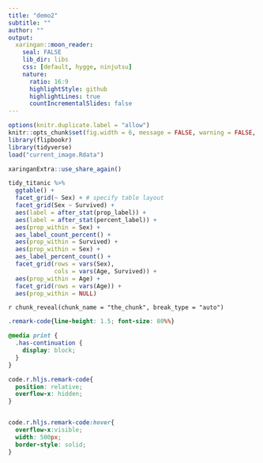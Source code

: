 ```yaml
---
title: "demo2"
subtitle: ""
author: ""
output:
  xaringan::moon_reader:
    seal: FALSE
    lib_dir: libs
    css: [default, hygge, ninjutsu]
    nature:
      ratio: 16:9
      highlightStyle: github
      highlightLines: true
      countIncrementalSlides: false
---
```




```r
options(knitr.duplicate.label = "allow")
knitr::opts_chunk$set(fig.width = 6, message = FALSE, warning = FALSE, comment = "", cache = F)
library(flipbookr)
library(tidyverse)
load("current_image.Rdata")
```


```r
xaringanExtra::use_share_again()
```


```r
tidy_titanic %>% 
  ggtable() + 
  facet_grid(~ Sex) + # specify table layout
  facet_grid(Sex ~ Survived) + 
  aes(label = after_stat(prop_label)) +
  aes(label = after_stat(percent_label)) + 
  aes(prop_within = Sex) + 
  aes_label_count_percent() +
  aes(prop_within = Survived) + 
  aes(prop_within = Sex) + 
  aes_label_percent_count() + 
  facet_grid(rows = vars(Sex),
             cols = vars(Age, Survived)) + 
  aes(prop_within = Age) +
  facet_grid(rows = vars(Age)) +
  aes(prop_within = NULL)


```

`r chunk_reveal(chunk_name = "the_chunk", break_type = "auto")`



```css
.remark-code{line-height: 1.5; font-size: 80%%}

@media print {
  .has-continuation {
    display: block;
  }
}

code.r.hljs.remark-code{
  position: relative;
  overflow-x: hidden;
}


code.r.hljs.remark-code:hover{
  overflow-x:visible;
  width: 500px;
  border-style: solid;
}
```

